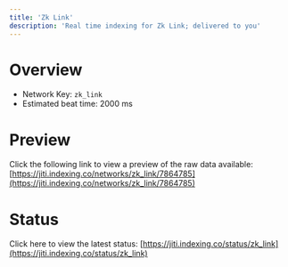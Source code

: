 ```yaml
---
title: 'Zk Link'
description: 'Real time indexing for Zk Link; delivered to you'
---
```


# Overview
- Network Key: `zk_link`
- Estimated beat time: 2000 ms

# Preview
Click the following link to view a preview of the raw data available: [https://jiti.indexing.co/networks/zk_link/7864785](https://jiti.indexing.co/networks/zk_link/7864785)

# Status
Click here to view the latest status: [https://jiti.indexing.co/status/zk_link](https://jiti.indexing.co/status/zk_link)
